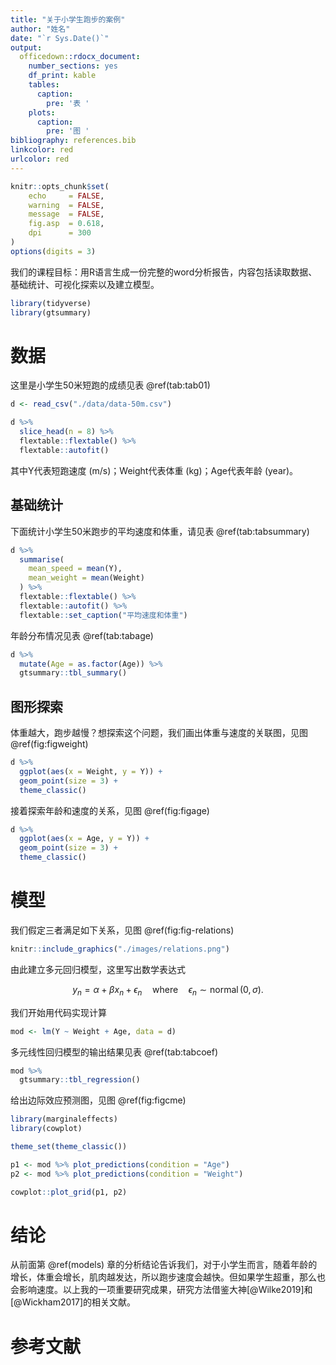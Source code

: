 ```yaml
---
title: "关于小学生跑步的案例"
author: "姓名"
date: "`r Sys.Date()`"
output: 
  officedown::rdocx_document:
    number_sections: yes
    df_print: kable
    tables:
      caption:
        pre: '表 '
    plots:
      caption:
        pre: '图 '
bibliography: references.bib
linkcolor: red
urlcolor: red
---
```



```r
knitr::opts_chunk$set(
    echo     = FALSE,
    warning  = FALSE, 
    message  = FALSE,
    fig.asp  = 0.618,
    dpi      = 300
)
options(digits = 3)
```


我们的课程目标：用R语言生成一份完整的word分析报告，内容包括读取数据、基础统计、可视化探索以及建立模型。



```r
library(tidyverse)
library(gtsummary)
```


# 数据

这里是小学生50米短跑的成绩见表 \@ref(tab:tab01)

```r
d <- read_csv("./data/data-50m.csv")

d %>% 
  slice_head(n = 8) %>% 
  flextable::flextable() %>% 
  flextable::autofit()
```


其中Y代表短跑速度 (m/s)；Weight代表体重 (kg)；Age代表年龄 (year)。



## 基础统计

下面统计小学生50米跑步的平均速度和体重，请见表 \@ref(tab:tabsummary)

```r
d %>% 
  summarise(
    mean_speed = mean(Y),
    mean_weight = mean(Weight)
  ) %>% 
  flextable::flextable() %>% 
  flextable::autofit() %>% 
  flextable::set_caption("平均速度和体重")
```


年龄分布情况见表 \@ref(tab:tabage)

```r
d %>% 
  mutate(Age = as.factor(Age)) %>% 
  gtsummary::tbl_summary()
```


## 图形探索

体重越大，跑步越慢？想探索这个问题，我们画出体重与速度的关联图，见图 \@ref(fig:figweight)

```r
d %>% 
  ggplot(aes(x = Weight, y = Y)) +
  geom_point(size = 3) +
  theme_classic()
```

接着探索年龄和速度的关系，见图 \@ref(fig:figage)

```r
d %>% 
  ggplot(aes(x = Age, y = Y)) +
  geom_point(size = 3) +
  theme_classic()
```



# 模型 {#models}

我们假定三者满足如下关系，见图 \@ref(fig:fig-relations)

```r
knitr::include_graphics("./images/relations.png")
```

由此建立多元回归模型，这里写出数学表达式

$$
y_n = \alpha + \beta x_n + \epsilon_n
\quad\text{where}\quad
\epsilon_n \sim \operatorname{normal}(0,\sigma).
$$


我们开始用代码实现计算

```r
mod <- lm(Y ~ Weight + Age, data = d)
```



多元线性回归模型的输出结果见表 \@ref(tab:tabcoef)

```r
mod %>% 
  gtsummary::tbl_regression()
```


给出边际效应预测图，见图 \@ref(fig:figcme)

```r
library(marginaleffects)
library(cowplot)

theme_set(theme_classic())

p1 <- mod %>% plot_predictions(condition = "Age") 
p2 <- mod %>% plot_predictions(condition = "Weight")

cowplot::plot_grid(p1, p2)
```




# 结论

从前面第 \@ref(models) 章的分析结论告诉我们，对于小学生而言，随着年龄的增长，体重会增长，肌肉越发达，所以跑步速度会越快。但如果学生超重，那么也会影响速度。以上我的一项重要研究成果，研究方法借鉴大神[@Wilke2019]和[@Wickham2017]的相关文献。


\newpage
# 参考文献 {-}

